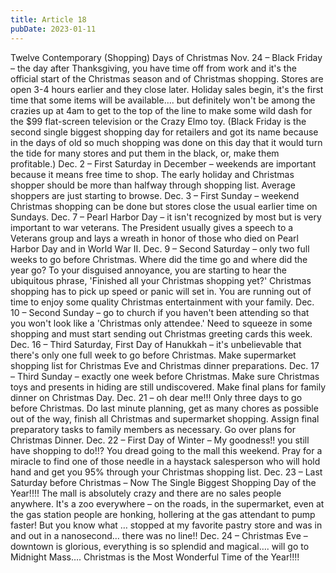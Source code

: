 ```yaml
---
title: Article 18
pubDate: 2023-01-11
---
```


Twelve Contemporary (Shopping) Days of Christmas
Nov. 24 – Black Friday – the day after Thanksgiving, you have time off from work and it's the official start of the Christmas season 
and of Christmas shopping. Stores are open 3-4 hours earlier and they close later. Holiday sales begin, it's the first time that some 
items will be available…. but definitely won't be among the crazies up at 4am to get to the top of the line to make some wild dash for 
the $99 flat-screen television or the Crazy Elmo toy. (Black Friday is the second single biggest shopping day for retailers and got its 
name because in the days of old so much shopping was done on this day that it would turn the tide for many stores and put them in the 
black, or, make them profitable.)
Dec. 2 – First Saturday in December – weekends are important because it means free time to shop. The early holiday and Christmas 
shopper should be more than halfway through shopping list. Average shoppers are just starting to browse.
Dec. 3 – First Sunday – weekend Christmas shopping can be done but stores close the usual earlier time on Sundays.
Dec. 7 – Pearl Harbor Day – it isn't recognized by most but is very important to war veterans. The President usually gives a speech to 
a Veterans group and lays a wreath in honor of those who died on Pearl Harbor Day and in World War II.
Dec. 9 – Second Saturday – only two full weeks to go before Christmas. Where did the time go and where did the year go? To your 
disguised annoyance, you are starting to hear the ubiquitous phrase, 'Finished all your Christmas shopping yet?' Christmas shopping 
has to pick up speed or panic will set in. You are running out of time to enjoy some quality Christmas entertainment with your family.
Dec. 10 – Second Sunday – go to church if you haven't been attending so that you won't look like a 'Christmas only attendee.' Need 
to squeeze in some shopping and must start sending out Christmas greeting cards this week.
Dec. 16 – Third Saturday, First Day of Hanukkah – it's unbelievable that there's only one full week to go before Christmas. Make 
supermarket shopping list for Christmas Eve and Christmas dinner preparations.
Dec. 17 – Third Sunday – exactly one week before Christmas. Make sure Christmas toys and presents in hiding are still undiscovered. 
Make final plans for family dinner on Christmas Day.
Dec. 21 – oh dear me!!! Only three days to go before Christmas. Do last minute planning, get as many chores as possible out of the 
way, finish all Christmas and supermarket shopping. Assign final preparatory tasks to family members as necessary. Go over plans for 
Christmas Dinner.
Dec. 22 – First Day of Winter – My goodness!! you still have shopping to do!!? You dread going to the mall this weekend. Pray for a 
miracle to find one of those needle in a haystack salesperson who will hold hand and get you 95% through your Christmas shopping 
list.
Dec. 23 – Last Saturday before Christmas –  Now The Single Biggest Shopping Day of the Year!!!! The mall is absolutely crazy and 
there are no sales people anywhere.  It's a zoo everywhere – on the roads, in the supermarket, even at the gas station people are 
honking, hollering at the gas attendant to pump faster! But you know what … stopped at my favorite pastry store and was in and out in 
a nanosecond… there was no line!!
Dec. 24 – Christmas Eve – downtown is glorious, everything is so splendid and magical…. will go to Midnight Mass…. Christmas is 
the Most Wonderful Time of the Year!!!!